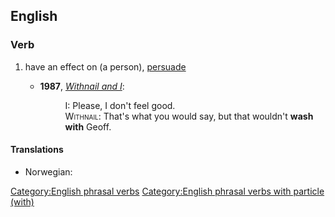 ==English==

===Verb===
{{en-verb|head=[[wash]] [[with]]|washes with|washing with|washed with}}

# {{label|en|colloquial}} have an effect on (a person), [[persuade]]
#* '''1987''', ''[[w:Withnail and I|Withnail and I]]'':
#*: <span style="font-variant:small-caps">I:</span> Please, I don't feel good.
#*: <span style="font-variant:small-caps">Withnail:</span> That's what you would say, but that wouldn't '''wash with''' Geoff.

====Translations====
{{trans-top|have an effect on (a person)}}
* Norwegian: {{t|no|bite på}}
{{trans-mid}}
{{trans-bottom}}

[[Category:English phrasal verbs]]
[[Category:English phrasal verbs with particle (with)]]